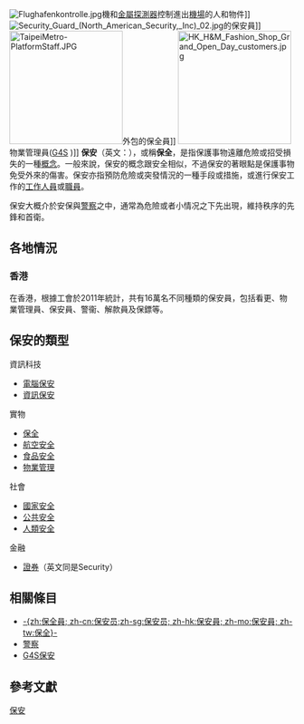 {{NoteTA|G1=IT<!--本條目含有IT術語-->}}
{{otheruses|保安 (消歧義)}}
{{Expand language|en}}
{{unreferenced|time=2015-07-16T06:58:34+00:00}}
[[File:Flughafenkontrolle.jpg|thumb]]機和[[金屬探測器|金屬探測器]]控制進出[[機場|機場]]的人和物件]]
[[File:Security_Guard_(North_American_Security,_Inc)_02.jpg|thumb]]的保安員]]
[[File:TaipeiMetro-PlatformStaff.JPG|200px]]外包的保全員]]
[[File:HK_H&M_Fashion_Shop_Grand_Open_Day_customers.jpg|200px]]物業管理員([[G4S|G4S]] )]]
{{各地中文名
 | cn    = 保安、保安员
 | tw    = 保全、保全員、保全人員、警衛、安全管理員、安管
 | hk    = 保安、保安員、看更
 | sg    = 保安、保安员、護衛員}}
'''保安'''（英文：{{lang|en|Security}}），或稱'''保全'''，是指保護事物遠離危險或招受損失的一種[[概念|概念]]。一般來說，保安的概念跟安全相似，不過保安的著眼點是保護事物免受外來的傷害。保安亦指預防危險或突發情況的一種手段或措施，或進行保安工作的[[工作人員|工作人員]]或[[僱傭|職員]]。

保安大概介於安保與[[警察|警察]]之中，通常為危險或者小情况之下先出現，維持秩序的先鋒和首衛。

==各地情況==
===香港===
在香港，根據工會於2011年統計，共有16萬名不同種類的保安員，包括看更、物業管理員、保安員、警衞、解款員及保鏢等。

==保安的類型==
{{col-start}}
{{col-break}}
;資訊科技
*[[電腦保安|電腦保安]]
*[[資訊保安|資訊保安]]

{{col-break}}

;實物
*[[保全|保全]]
*[[航空安全|航空安全]]
*[[食品安全|食品安全]]
*[[物業管理|物業管理]]

{{col-break}}

;社會
*[[國家安全|國家安全]]
*[[公共安全|公共安全]]
*[[人類安全|人類安全]]

;金融
*[[證券|證券]]（英文同是Security）

{{col-end}}

== 相關條目 ==
*[[保全|-{zh:保全員; zh-cn:保安员;zh-sg:保安员; zh-hk:保安員; zh-mo:保安員; zh-tw:保全}-]]
*[[警察|警察]]
*[[G4S保安|G4S保安]]

==參考文獻==
<div class="references-small">
<references />
</div>

{{Authority control}}

[[Category:保安|]]